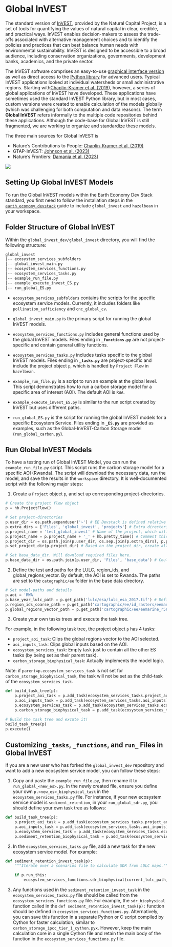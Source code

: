 # Global InVEST

The standard version of [InVEST](https://naturalcapitalproject.stanford.edu/software/invest), provided by the Natural Capital Project, is a set of tools for quantifying the values of natural capital in clear, credible, and practical ways. InVEST enables decision-makers to assess the trade-offs associated with alternative management choices and to identify the policies and practices that can best balance human needs with environmental sustainability. InVEST is designed to be accessible to a broad audience, including conservation organizations, governments, development banks, academics, and the private sector.

The InVEST software comprises an easy-to-use [graphical interface version](https://naturalcapitalproject.stanford.edu/software/invest) as well as direct access to the [Python library](https://github.com/natcap/invest) for advanced users. Typical InVEST applications looked at individual watersheds or small administrative regions. Starting with[Chaplin-Kramer et al. (2019](https://www.science.org/doi/full/10.1126/science.aaw3372)), however, a series of global applications of InVEST have developed. These applications have sometimes used the standard InVEST Python library, but in most cases, custom versions were created to enable calculation of the models globally (which was challenging for both computation and data reasons). The term **Global InVEST** refers informally to the multiple code repositories behind these applications. Although the code-base for Global InVEST is still fragmented, we are working to organize and standardize these models.

The three main sources for Global InVEST is

-   Nature's Contributions to People: [Chaplin-Kramer et al. (2019)](https://www.science.org/doi/full/10.1126/science.aaw3372)
-   GTAP-InVEST: [Johnson et al. (2023)](https://www.pnas.org/doi/10.1073/pnas.2220401120)
-   Nature's Frontiers: [Damania et al. (2023)](https://www.worldbank.org/en/publication/natures-frontiers)

![](images/paste-44.png)

## Setting Up Global InVEST Models

To run the Global InVEST models within the Earth Economy Dev Stack standard, you first need to follow the installation steps in the [`earth_economy_devstack`](installation.qmd) guide to include `global_invest` and `hazelbean` in your workspace.

## Folder Structure of Global InVEST

Within the `global_invest_dev/global_invest` directory, you will find the following structure:

```bash
global_invest
│-- ecosystem_services_subfolders
│-- global_invest_main.py
│-- ecosystem_services_functions.py
│-- ecosystem_services_tasks.py
│-- example_run_file.py
│-- example_execute_invest_ES.py
│-- run_global_ES.py
```

-   `ecosystem_services_subfolders` contains the scripts for the specific ecosystem service models. Currently, it includes folders like `pollination_sufficiency` and `cnc_global_cv`.

-   `global_invest_main.py` is the primary script for running the global InVEST models.

-   `ecosystem_services_functions.py` includes general functions used by the global InVEST models. Files ending in **`_functions.py`** are not project-specific and contain general utility functions.

-   `ecosystem_services_tasks.py` includes tasks specific to the global InVEST models. Files ending in **`_tasks.py`** are project-specific and include the project object `p`, which is handled by `Project Flow` in `hazelbean`.

-   `example_run_file.py` is a script to run an example at the global level. This script demonstrates how to run a carbon storage model for a specific area of interest (AOI). The default AOI is `RWA`.

-   `example_execute_invest_ES.py` is similar to the run script created by InVEST but uses different paths.

-   `run_global_ES.py` is the script for running the global InVEST models for a specific Ecosystem Service. Files ending in **`_ES.py`** are provided as examples, such as the Global-InVEST-Carbon Storage model (`run_global_carbon.py`).

## Run Global InVEST Models

To have a testing run of Global InVEST Model, you can run the `example_run_file.py` script. This script runs the carbon storage model for a specific AOI (Rwanda). The script will download the necessary data, run the model, and save the results in the `workspace` directory. It is well-documented script with the following major steps:

1. Create a `Project` object `p`, and set up corresponding project-directories.

``` python
# Create the project flow object
p = hb.ProjectFlow()

# Set project-directories
p.user_dir = os.path.expanduser('~') # EE Devstack is defined relative to the user's directory, but could be overwritten if running not for the Devstack.    
p.extra_dirs = ['Files', 'global_invest', 'projects'] # Extra directories used inside the user_dir
p.project_name = 'test_global_invest' # Name of the project, which will be used to create the project_dir
p.project_name = p.project_name + '_' + hb.pretty_time() # Comment this line out if you want it to use an existing project. Will skip recreation of files that already exist.
p.project_dir = os.path.join(p.user_dir, os.sep.join(p.extra_dirs), p.project_name) # Combines above to set the user_dir. 
p.set_project_dir(p.project_dir) # Based on the project_dir, create all other relevant dirs, like input, intermediate, and output.

# Set basa_data_dir. Will download required files here.
p.base_data_dir = os.path.join(p.user_dir, 'Files', 'base_data') # Could be anywhere, including external storage. But, should not be cloud-controlled (like Google Drive). 
```

2. Define the test and paths for the LULC, region_ids, and global_regions_vector. By default, the AOI is set to Rwanda. The paths are set to the `catographic/ee` folder in the base data directory.
``` python
# Set model-paths and details
p.aoi = 'RWA'
p.base_year_lulc_path = p.get_path('lulc/esa/lulc_esa_2017.tif') # Defines the fine_resolution
p.region_ids_coarse_path = p.get_path('cartographic/ee/id_rasters/eemarine_r566_ids_900sec.tif') # Defines the coarse_resolution
p.global_regions_vector_path = p.get_path('cartographic/ee/eemarine_r566_correspondence.gpkg') # Will be used to create the aoi vector
```

3. Create your own tasks trees and execute the task tree.

For example, in the following task tree, the project object `p` has 4 tasks:

-  `project_aoi_task`: Clips the global regions vector to the AOI selected.
-  `aoi_inputs_task`: Clips global inputs based on the AOI.
-  `ecosystem_services_task`: Empty task just to contain all the other ES tasks (by being set as their parent task).
-  `carbon_storage_biophysical_task`: Actually implements the model logic.

Note: if `parent=p.ecosystem_services_task` is not set for `carbon_storage_biophysical_task`, the task will not be set as the child-task of the `ecosystem_services_task`.

``` python
def build_task_tree(p):
    p.project_aoi_task = p.add_task(ecosystem_services_tasks.project_aoi) # Clips the global_regions_vector to the aoi selected   
    p.aoi_inputs_task = p.add_task(ecosystem_services_tasks.aoi_inputs) # Clips global inputs based on the aoi
    p.ecosystem_services_task = p.add_task(ecosystem_services_tasks.ecosystem_services) # Empty task just to contain all the other ES tasks (by being set as their parent task)
    p.carbon_storage_biophysical_task = p.add_task(ecosystem_services_tasks.example_ecosystem_services_invest_task, parent=p.ecosystem_services_task) # Actually implements the model logic

# Build the task tree and excute it!
build_task_tree(p)
p.execute()
```

## Customizing `_tasks`, `_functions`, and `run_` Files in Global InVEST

If you are a new user who has forked the `global_invest_dev` repository and want to add a new ecosystem service model, you can follow these steps:

1. Copy and paste the `example_run_file.py`, then rename it to `run_global_<new_es>.py`. In the newly created file, ensure you define your own `p.<new_es>_biophysical_task` in the `ecosystem_services_tasks.py` file. For instance, if your new ecosystem service model is `sediment_retention`, in your `run_global_sdr.py`, you should define your own task tree as follows:

``` python
def build_task_tree(p):
    p.project_aoi_task = p.add_task(ecosystem_services_tasks.project_aoi) # Clips the global_regions_vector to the selected AOI
    p.aoi_inputs_task = p.add_task(ecosystem_services_tasks.aoi_inputs) # Clips global inputs based on the AOI
    p.ecosystem_services_task = p.add_task(ecosystem_services_tasks.ecosystem_services) # Empty task to contain all other ES tasks (set as their parent task)
    p.sediment_retention_biophysical_task = p.add_task(ecosystem_services_tasks.sediment_retention_invest_task, parent=p.ecosystem_services_task) # CHANGED FROM CARBON STORAGE TO SEDIMENT RETENTION
```

2. In the `ecosystem_services_tasks.py` file, add a new task for the new ecosystem service model. For example:

``` python
def sediment_retention_invest_task(p):
    """Iterate over a scenarios file to calculate SDR from LULC maps."""

    if p.run_this:
        ecosystem_services_functions.sdr_biophysical(current_lulc_path, current_sdr_path, p.exhaustive_sdr_path, sdr_output_path)
```

3. Any functions used in the `sediment_retention_invest_task` in the `ecosystem_services_tasks.py` file should be called from the `ecosystem_services_functions.py` file. For example, the `sdr_biophysical` function called in the `def sediment_retention_invest_task(p):` function should be defined in `ecosystem_services_functions.py`. Alternatively, you can save this function in a separate Python or C script compiled by Cython for faster calculation, similar to `carbon_storage_ipcc_tier_1_cython.pyx`. However, keep the main calculation core in a single Cython file and retain the main body of the function in the `ecosystem_services_functions.py` file.